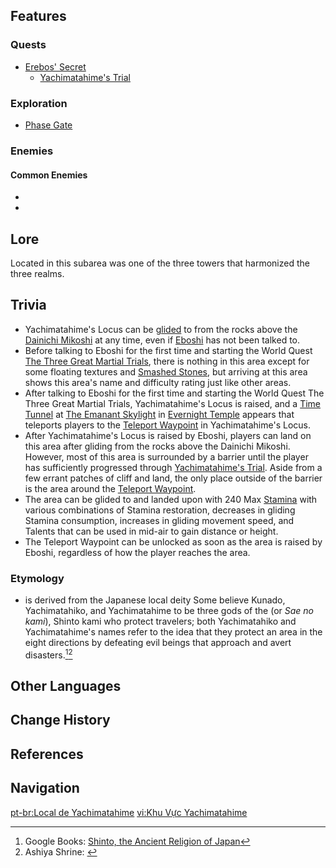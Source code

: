 {{Location Infobox
|image        = Yachimatahime's Locus.png
|type         = Subarea
|map          = Enkanomiya
|region       = Inazuma
|area         = Enkanomiya
}}
{{Location Intro|description=<p>It is initially hidden from the map and can be unlocked and shown on the map by starting the [[Erebos' Secret]] questline.</p>}}

==Features==
===Quests===
* [[Erebos' Secret]]
** [[Yachimatahime's Trial]]

===Exploration===
*[[Phase Gate]]

===Enemies===
====Common Enemies====
*{{Enemy|Anemo Specter}}
*{{Enemy|Hydro Specter}}

==Lore==
Located in this subarea was one of the three towers that harmonized the three realms.

{{Transclude|Erebos' Secret|Lore}}

==Trivia==
* Yachimatahime's Locus can be [[Gliding|glided]] to from the rocks above the [[Dainichi Mikoshi]] at any time, even if [[Eboshi]] has not been talked to.
* Before talking to Eboshi for the first time and starting the World Quest [[The Three Great Martial Trials]], there is nothing in this area except for some floating textures and [[Smashed Stone]]s, but arriving at this area shows this area's name and difficulty rating just like other areas.
* After talking to Eboshi for the first time and starting the World Quest The Three Great Martial Trials, Yachimatahime's Locus is raised, and a [[Time Tunnel]] at [[The Emanant Skylight]] in [[Evernight Temple]] appears that teleports players to the [[Teleport Waypoint]] in Yachimatahime's Locus.
* After Yachimatahime's Locus is raised by Eboshi, players can land on this area after gliding from the rocks above the Dainichi Mikoshi. However, most of this area is surrounded by a barrier until the player has sufficiently progressed through [[Yachimatahime's Trial]]. Aside from a few errant patches of cliff and land, the only place outside of the barrier is the area around the [[Teleport Waypoint]].
* The area can be glided to and landed upon with 240 Max [[Stamina]] with various combinations of Stamina restoration, decreases in gliding Stamina consumption, increases in gliding movement speed, and Talents that can be used in mid-air to gain distance or height.
* The Teleport Waypoint can be unlocked as soon as the area is raised by Eboshi, regardless of how the player reaches the area.

===Etymology===
*{{lang|Yachimatahime|ja=八衢姫}} is derived from the Japanese local deity {{lang|Yachimatahime|ja=八衢比売|ja_lit=Eight-Fork-Road-Princess.}} Some believe Kunado, Yachimatahiko, and Yachimatahime to be three gods of the {{w|Dōsojin}} (or ''Sae no kami''), Shinto kami who protect travelers; both Yachimatahiko and Yachimatahime's names refer to the idea that they protect an area in the eight directions by defeating evil beings that approach and avert disasters.<ref>Google Books: [https://www.google.com/books/edition/Shinto_The_Ancient_Religion_of_Japan/DNPOCgAAQBAJ?hl=en&gbpv=1&dq=Yachimatahiko-no-Kami&pg=PT137&printsec=frontcover Shinto, the Ancient Religion of Japan]</ref><ref>Ashiya Shrine: [https://www.ashiyajinja.or.jp/saisin/saisin-45/ {{Ja|八衢比古命／八衢比売命}}]</ref>

==Other Languages==
{{Other Languages
|en      = Yachimatahime's Locus
|zhs     = 八衢姬之地
|zhs_rm  = Bāqújī zhī Dì
|zht     = 八衢姬之地
|zht_rm  = Bāqújī zhī Dì
|zh_tl   = Yachimatahime's Land
|ja      = {{Rubi|八|や|衢|ちまた|姫|ひめ}}の{{Rubi|地|ち}}
|ja_rm   = Yachimatahime no Chi<ref>[[Map]], Label: Yachimatahime's Locus (Japanese)</ref>
|ja_tl   = Yachimatahime's Land
|ko      = 야치마타히메의 땅
|ko_rm   = Yachimatahime-ui Ttang
|ko_tl   = Land of Yachiyatahime
|es      = Emplazamiento de Yachimatahime
|es_tl   = 
|fr      = Locus de Yachimatahime
|fr_tl   = Yachimatahime's Locus
|ru      = Расположение Ятиматахимэ
|ru_tl   = 
|th      = Yachimatahime's Locus
|vi      = Khu Vực Yachimatahime
|vi_tl   = Yachimatahime Area
|de      = Yachimatahimes Locus
|id      = Yachimatahime's Locus
|pt      = Local de Yachimatahime
|pt_tl   = 
}}

==Change History==
{{Change History|2.4}}

==References==
{{Reflist}}

==Navigation==
{{Area Navbox|Inazuma}}

[[pt-br:Local de Yachimatahime]]
[[vi:Khu Vực Yachimatahime]]